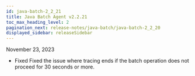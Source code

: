 ```yaml
---
id: java-batch-2_2_21
title: Java Batch Agent v2.2.21
toc_max_heading_level: 2
pagination_next: release-notes/java-batch/java-batch-2_2_20
displayed_sidebar: releaseSidebar
---
```


November 23, 2023

- <Status>Fixed</Status> Fixed the issue where tracing ends if the batch operation does not proceed for 30 seconds or more.

